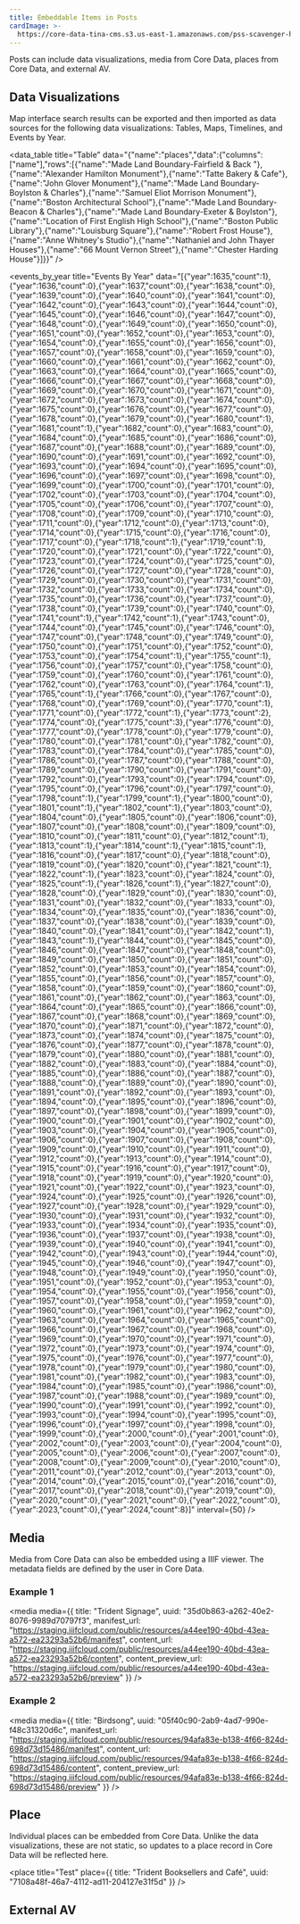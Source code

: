 ```yaml
---
title: Embeddable Items in Posts
cardImage: >-
  https://core-data-tina-cms.s3.us-east-1.amazonaws.com/pss-scavenger-hunt/54th%20Regiment%20Memorial%20.jpg
---
```


Posts can include data visualizations, media from Core Data, places from Core Data, and external AV.

## Data Visualizations

Map interface search results can be exported and then imported as data sources for the following data visualizations: Tables, Maps, Timelines, and Events by Year. 

<data_table title="Table" data="{&#x22;name&#x22;:&#x22;places&#x22;,&#x22;data&#x22;:{&#x22;columns&#x22;:[&#x22;name&#x22;],&#x22;rows&#x22;:[{&#x22;name&#x22;:&#x22;Made Land Boundary-Fairfield & Back &#x22;},{&#x22;name&#x22;:&#x22;Alexander Hamilton Monument&#x22;},{&#x22;name&#x22;:&#x22;Tatte Bakery & Cafe&#x22;},{&#x22;name&#x22;:&#x22;John Glover Monument&#x22;},{&#x22;name&#x22;:&#x22;Made Land Boundary-Boylston & Charles&#x22;},{&#x22;name&#x22;:&#x22;Samuel Eliot Morrison Monument&#x22;},{&#x22;name&#x22;:&#x22;Boston Architectural School&#x22;},{&#x22;name&#x22;:&#x22;Made Land Boundary-Beacon & Charles&#x22;},{&#x22;name&#x22;:&#x22;Made Land Boundary-Exeter & Boylston&#x22;},{&#x22;name&#x22;:&#x22;Location of First English High School&#x22;},{&#x22;name&#x22;:&#x22;Boston Public Library&#x22;},{&#x22;name&#x22;:&#x22;Louisburg Square&#x22;},{&#x22;name&#x22;:&#x22;Robert Frost House&#x22;},{&#x22;name&#x22;:&#x22;Anne Whitney's Studio&#x22;},{&#x22;name&#x22;:&#x22;Nathaniel and John Thayer Houses&#x22;},{&#x22;name&#x22;:&#x22;66 Mount Vernon Street&#x22;},{&#x22;name&#x22;:&#x22;Chester Harding House&#x22;}]}}" />

<map title="Map" data="{&#x22;name&#x22;:&#x22;places&#x22;,&#x22;data&#x22;:[{&#x22;id&#x22;:&#x22;c4ca9623-ad59-421a-9b93-3a601bbd8edf&#x22;,&#x22;name&#x22;:&#x22;Made Land Boundary-Fairfield & Back &#x22;,&#x22;names&#x22;:[&#x22;Made Land Boundary-Fairfield & Back &#x22;],&#x22;record_id&#x22;:&#x22;79642&#x22;,&#x22;uuid&#x22;:&#x22;c4ca9623-ad59-421a-9b93-3a601bbd8edf&#x22;,&#x22;geometry&#x22;:{&#x22;geometries&#x22;:[{&#x22;coordinates&#x22;:[-71.083259,42.352439],&#x22;type&#x22;:&#x22;Point&#x22;}],&#x22;type&#x22;:&#x22;GeometryCollection&#x22;}},{&#x22;id&#x22;:&#x22;f79bd941-7b8d-40db-94ab-0b51299f5ae9&#x22;,&#x22;name&#x22;:&#x22;Alexander Hamilton Monument&#x22;,&#x22;names&#x22;:[&#x22;Alexander Hamilton Monument&#x22;],&#x22;record_id&#x22;:&#x22;79641&#x22;,&#x22;uuid&#x22;:&#x22;f79bd941-7b8d-40db-94ab-0b51299f5ae9&#x22;,&#x22;geometry&#x22;:{&#x22;geometries&#x22;:[{&#x22;coordinates&#x22;:[-71.072389,42.353389],&#x22;type&#x22;:&#x22;Point&#x22;}],&#x22;type&#x22;:&#x22;GeometryCollection&#x22;}},{&#x22;id&#x22;:&#x22;5d0dec8d-de22-45be-8642-be400444e303&#x22;,&#x22;name&#x22;:&#x22;Tatte Bakery & Cafe&#x22;,&#x22;names&#x22;:[&#x22;Tatte Bakery & Cafe&#x22;],&#x22;record_id&#x22;:&#x22;79640&#x22;,&#x22;uuid&#x22;:&#x22;5d0dec8d-de22-45be-8642-be400444e303&#x22;,&#x22;geometry&#x22;:{&#x22;geometries&#x22;:[{&#x22;coordinates&#x22;:[-71.070643,42.357907],&#x22;type&#x22;:&#x22;Point&#x22;}],&#x22;type&#x22;:&#x22;GeometryCollection&#x22;}},{&#x22;id&#x22;:&#x22;1391b070-a88d-44f0-9b1b-4153352e9561&#x22;,&#x22;name&#x22;:&#x22;Dock Square&#x22;,&#x22;names&#x22;:[&#x22;Dock Square&#x22;],&#x22;record_id&#x22;:&#x22;79639&#x22;,&#x22;uuid&#x22;:&#x22;1391b070-a88d-44f0-9b1b-4153352e9561&#x22;,&#x22;geometry&#x22;:{&#x22;geometries&#x22;:[{&#x22;coordinates&#x22;:[-71.05491399765016,42.360932677195315],&#x22;type&#x22;:&#x22;Point&#x22;}],&#x22;type&#x22;:&#x22;GeometryCollection&#x22;}},{&#x22;id&#x22;:&#x22;4c394e71-11ad-4816-af7f-84548a63a83c&#x22;,&#x22;name&#x22;:&#x22;Griffin's Wharf&#x22;,&#x22;names&#x22;:[&#x22;Griffin's Wharf&#x22;],&#x22;record_id&#x22;:&#x22;79638&#x22;,&#x22;uuid&#x22;:&#x22;4c394e71-11ad-4816-af7f-84548a63a83c&#x22;,&#x22;geometry&#x22;:{&#x22;geometries&#x22;:[{&#x22;coordinates&#x22;:[-71.051729,42.354432],&#x22;type&#x22;:&#x22;Point&#x22;}],&#x22;type&#x22;:&#x22;GeometryCollection&#x22;}},{&#x22;id&#x22;:&#x22;f5ff0468-bb1e-4044-9c7b-e93fed8a3502&#x22;,&#x22;name&#x22;:&#x22;John Glover Monument&#x22;,&#x22;names&#x22;:[&#x22;John Glover Monument&#x22;],&#x22;record_id&#x22;:&#x22;79637&#x22;,&#x22;uuid&#x22;:&#x22;f5ff0468-bb1e-4044-9c7b-e93fed8a3502&#x22;,&#x22;geometry&#x22;:{&#x22;geometries&#x22;:[{&#x22;coordinates&#x22;:[-71.074694,42.352806],&#x22;type&#x22;:&#x22;Point&#x22;}],&#x22;type&#x22;:&#x22;GeometryCollection&#x22;}},{&#x22;id&#x22;:&#x22;80e2c7ce-bd0d-47cb-84d7-394abf3e70d9&#x22;,&#x22;name&#x22;:&#x22;Charlestown Navy Yard&#x22;,&#x22;names&#x22;:[&#x22;Charlestown Navy Yard&#x22;],&#x22;record_id&#x22;:&#x22;79636&#x22;,&#x22;uuid&#x22;:&#x22;80e2c7ce-bd0d-47cb-84d7-394abf3e70d9&#x22;,&#x22;geometry&#x22;:{&#x22;geometries&#x22;:[{&#x22;coordinates&#x22;:[-71.05539630608446,42.37397106617773],&#x22;type&#x22;:&#x22;Point&#x22;}],&#x22;type&#x22;:&#x22;GeometryCollection&#x22;}},{&#x22;id&#x22;:&#x22;0d9be855-411a-49ab-9e2a-dad907271c9c&#x22;,&#x22;name&#x22;:&#x22;Charlestown, MA&#x22;,&#x22;names&#x22;:[&#x22;Charlestown, MA&#x22;],&#x22;record_id&#x22;:&#x22;79635&#x22;,&#x22;uuid&#x22;:&#x22;0d9be855-411a-49ab-9e2a-dad907271c9c&#x22;,&#x22;geometry&#x22;:{&#x22;geometries&#x22;:[{&#x22;coordinates&#x22;:[-71.06199570000172,42.37787510209308],&#x22;type&#x22;:&#x22;Point&#x22;}],&#x22;type&#x22;:&#x22;GeometryCollection&#x22;}},{&#x22;id&#x22;:&#x22;0eaee187-4f8b-46f4-b667-6f5101fb0c2c&#x22;,&#x22;name&#x22;:&#x22;Made Land Boundary-Boylston & Charles&#x22;,&#x22;names&#x22;:[&#x22;Made Land Boundary-Boylston & Charles&#x22;],&#x22;record_id&#x22;:&#x22;79634&#x22;,&#x22;uuid&#x22;:&#x22;0eaee187-4f8b-46f4-b667-6f5101fb0c2c&#x22;,&#x22;geometry&#x22;:{&#x22;geometries&#x22;:[{&#x22;coordinates&#x22;:[-71.070149,42.352819],&#x22;type&#x22;:&#x22;Point&#x22;}],&#x22;type&#x22;:&#x22;GeometryCollection&#x22;}},{&#x22;id&#x22;:&#x22;d659999b-cf60-4293-8dcc-1960775718e2&#x22;,&#x22;name&#x22;:&#x22;Robert Gould Shaw and 54th Regiment Memorial&#x22;,&#x22;names&#x22;:[&#x22;Robert Gould Shaw and 54th Regiment Memorial&#x22;],&#x22;record_id&#x22;:&#x22;79633&#x22;,&#x22;uuid&#x22;:&#x22;d659999b-cf60-4293-8dcc-1960775718e2&#x22;,&#x22;geometry&#x22;:{&#x22;geometries&#x22;:[{&#x22;coordinates&#x22;:[-71.06352105962617,42.35752634651797],&#x22;type&#x22;:&#x22;Point&#x22;}],&#x22;type&#x22;:&#x22;GeometryCollection&#x22;}},{&#x22;id&#x22;:&#x22;47c6f94d-e134-4b9c-b228-0fccb2a365a8&#x22;,&#x22;name&#x22;:&#x22;Samuel Eliot Morrison Monument&#x22;,&#x22;names&#x22;:[&#x22;Samuel Eliot Morrison Monument&#x22;],&#x22;record_id&#x22;:&#x22;79632&#x22;,&#x22;uuid&#x22;:&#x22;47c6f94d-e134-4b9c-b228-0fccb2a365a8&#x22;,&#x22;geometry&#x22;:{&#x22;geometries&#x22;:[{&#x22;coordinates&#x22;:[-71.080806,42.351194],&#x22;type&#x22;:&#x22;Point&#x22;}],&#x22;type&#x22;:&#x22;GeometryCollection&#x22;}},{&#x22;id&#x22;:&#x22;7e06e157-c295-4865-9ca2-027a3a2a991b&#x22;,&#x22;name&#x22;:&#x22;Boston Common&#x22;,&#x22;names&#x22;:[&#x22;Boston Common&#x22;],&#x22;record_id&#x22;:&#x22;79631&#x22;,&#x22;uuid&#x22;:&#x22;7e06e157-c295-4865-9ca2-027a3a2a991b&#x22;,&#x22;geometry&#x22;:{&#x22;geometries&#x22;:[{&#x22;coordinates&#x22;:[-71.06576491133288,42.355198311114926],&#x22;type&#x22;:&#x22;Point&#x22;}],&#x22;type&#x22;:&#x22;GeometryCollection&#x22;}},{&#x22;id&#x22;:&#x22;3c75cf3c-6641-4a43-bdaf-f1dfe01f0bcb&#x22;,&#x22;name&#x22;:&#x22;Clough House&#x22;,&#x22;names&#x22;:[&#x22;Clough House&#x22;],&#x22;record_id&#x22;:&#x22;79629&#x22;,&#x22;uuid&#x22;:&#x22;3c75cf3c-6641-4a43-bdaf-f1dfe01f0bcb&#x22;,&#x22;geometry&#x22;:{&#x22;geometries&#x22;:[{&#x22;coordinates&#x22;:[-71.06051109731197,42.35543358754016],&#x22;type&#x22;:&#x22;Point&#x22;}],&#x22;type&#x22;:&#x22;GeometryCollection&#x22;}},{&#x22;id&#x22;:&#x22;cdaa6f0c-6b22-4da9-877f-31f4558a0b1a&#x22;,&#x22;name&#x22;:&#x22;Boston Architectural School&#x22;,&#x22;names&#x22;:[&#x22;Boston Architectural School&#x22;],&#x22;record_id&#x22;:&#x22;79628&#x22;,&#x22;uuid&#x22;:&#x22;cdaa6f0c-6b22-4da9-877f-31f4558a0b1a&#x22;,&#x22;geometry&#x22;:{&#x22;geometries&#x22;:[{&#x22;coordinates&#x22;:[-71.085754,42.34847],&#x22;type&#x22;:&#x22;Point&#x22;}],&#x22;type&#x22;:&#x22;GeometryCollection&#x22;}},{&#x22;id&#x22;:&#x22;2e48ac1d-06e6-4ea1-affb-f6c053c57037&#x22;,&#x22;name&#x22;:&#x22;Rose Fitzgerald Greenway&#x22;,&#x22;names&#x22;:[&#x22;Rose Fitzgerald Greenway&#x22;],&#x22;record_id&#x22;:&#x22;79627&#x22;,&#x22;uuid&#x22;:&#x22;2e48ac1d-06e6-4ea1-affb-f6c053c57037&#x22;,&#x22;geometry&#x22;:{&#x22;geometries&#x22;:[{&#x22;coordinates&#x22;:[-71.054534,42.353639],&#x22;type&#x22;:&#x22;Point&#x22;}],&#x22;type&#x22;:&#x22;GeometryCollection&#x22;}},{&#x22;id&#x22;:&#x22;473350db-55d6-4a66-ac79-09d64f73d98c&#x22;,&#x22;name&#x22;:&#x22;Made Land Boundary-Beacon & Charles&#x22;,&#x22;names&#x22;:[&#x22;Made Land Boundary-Beacon & Charles&#x22;],&#x22;record_id&#x22;:&#x22;79626&#x22;,&#x22;uuid&#x22;:&#x22;473350db-55d6-4a66-ac79-09d64f73d98c&#x22;,&#x22;geometry&#x22;:{&#x22;geometries&#x22;:[{&#x22;coordinates&#x22;:[-71.072017,42.356221],&#x22;type&#x22;:&#x22;Point&#x22;}],&#x22;type&#x22;:&#x22;GeometryCollection&#x22;}},{&#x22;id&#x22;:&#x22;aca17c06-1600-4f2b-bc2a-09585fa86d9e&#x22;,&#x22;name&#x22;:&#x22;Made Land Boundary-Exeter & Boylston&#x22;,&#x22;names&#x22;:[&#x22;Made Land Boundary-Exeter & Boylston&#x22;],&#x22;record_id&#x22;:&#x22;79625&#x22;,&#x22;uuid&#x22;:&#x22;aca17c06-1600-4f2b-bc2a-09585fa86d9e&#x22;,&#x22;geometry&#x22;:{&#x22;geometries&#x22;:[{&#x22;coordinates&#x22;:[-71.082072,42.349511],&#x22;type&#x22;:&#x22;Point&#x22;}],&#x22;type&#x22;:&#x22;GeometryCollection&#x22;}},{&#x22;id&#x22;:&#x22;5105a1dd-7051-487e-b916-5e178898ed86&#x22;,&#x22;name&#x22;:&#x22;Distraction and Democracy Beer Garden&#x22;,&#x22;names&#x22;:[&#x22;Distraction and Democracy Beer Garden&#x22;],&#x22;record_id&#x22;:&#x22;79624&#x22;,&#x22;uuid&#x22;:&#x22;5105a1dd-7051-487e-b916-5e178898ed86&#x22;,&#x22;geometry&#x22;:{&#x22;geometries&#x22;:[{&#x22;coordinates&#x22;:[-71.057747,42.360452],&#x22;type&#x22;:&#x22;Point&#x22;}],&#x22;type&#x22;:&#x22;GeometryCollection&#x22;}},{&#x22;id&#x22;:&#x22;b656eb00-0634-4228-8df5-5929a7a201f0&#x22;,&#x22;name&#x22;:&#x22;Location of First English High School&#x22;,&#x22;names&#x22;:[&#x22;Location of First English High School&#x22;],&#x22;record_id&#x22;:&#x22;79622&#x22;,&#x22;uuid&#x22;:&#x22;b656eb00-0634-4228-8df5-5929a7a201f0&#x22;,&#x22;geometry&#x22;:{&#x22;geometries&#x22;:[{&#x22;coordinates&#x22;:[-71.063611,42.359306],&#x22;type&#x22;:&#x22;Point&#x22;}],&#x22;type&#x22;:&#x22;GeometryCollection&#x22;}},{&#x22;id&#x22;:&#x22;118787c9-8e1c-40e6-abd0-13385f6a276c&#x22;,&#x22;name&#x22;:&#x22;Boston Public Library&#x22;,&#x22;names&#x22;:[&#x22;Boston Public Library&#x22;],&#x22;record_id&#x22;:&#x22;79621&#x22;,&#x22;uuid&#x22;:&#x22;118787c9-8e1c-40e6-abd0-13385f6a276c&#x22;,&#x22;geometry&#x22;:{&#x22;geometries&#x22;:[{&#x22;coordinates&#x22;:[-71.079006,42.34924],&#x22;type&#x22;:&#x22;Point&#x22;}],&#x22;type&#x22;:&#x22;GeometryCollection&#x22;}},{&#x22;id&#x22;:&#x22;b3b4ab59-d9c9-454d-89e6-09016326bc88&#x22;,&#x22;name&#x22;:&#x22;Bunker Hill Monument&#x22;,&#x22;names&#x22;:[&#x22;Bunker Hill Monument&#x22;],&#x22;record_id&#x22;:&#x22;79620&#x22;,&#x22;uuid&#x22;:&#x22;b3b4ab59-d9c9-454d-89e6-09016326bc88&#x22;,&#x22;geometry&#x22;:{&#x22;geometries&#x22;:[{&#x22;coordinates&#x22;:[-71.060755,42.376528],&#x22;type&#x22;:&#x22;Point&#x22;}],&#x22;type&#x22;:&#x22;GeometryCollection&#x22;}},{&#x22;id&#x22;:&#x22;bbc4d966-6694-4260-bfac-2acdc8f645f2&#x22;,&#x22;name&#x22;:&#x22;USS Constitution &#x22;,&#x22;names&#x22;:[&#x22;USS Constitution &#x22;],&#x22;record_id&#x22;:&#x22;79619&#x22;,&#x22;uuid&#x22;:&#x22;bbc4d966-6694-4260-bfac-2acdc8f645f2&#x22;,&#x22;geometry&#x22;:{&#x22;geometries&#x22;:[{&#x22;coordinates&#x22;:[-71.056572,42.372643],&#x22;type&#x22;:&#x22;Point&#x22;}],&#x22;type&#x22;:&#x22;GeometryCollection&#x22;}},{&#x22;id&#x22;:&#x22;73aad340-12dc-4a4c-9324-da9d03d285cc&#x22;,&#x22;name&#x22;:&#x22;Copp's Hill Burying Ground&#x22;,&#x22;names&#x22;:[&#x22;Copp's Hill Burying Ground&#x22;],&#x22;record_id&#x22;:&#x22;79618&#x22;,&#x22;uuid&#x22;:&#x22;73aad340-12dc-4a4c-9324-da9d03d285cc&#x22;,&#x22;geometry&#x22;:{&#x22;geometries&#x22;:[{&#x22;coordinates&#x22;:[-71.055976,42.367243],&#x22;type&#x22;:&#x22;Point&#x22;}],&#x22;type&#x22;:&#x22;GeometryCollection&#x22;}},{&#x22;id&#x22;:&#x22;d8dc00f0-9678-49a0-ae51-8465768d7a2a&#x22;,&#x22;name&#x22;:&#x22;Old North Church&#x22;,&#x22;names&#x22;:[&#x22;Old North Church&#x22;],&#x22;record_id&#x22;:&#x22;79617&#x22;,&#x22;uuid&#x22;:&#x22;d8dc00f0-9678-49a0-ae51-8465768d7a2a&#x22;,&#x22;geometry&#x22;:{&#x22;geometries&#x22;:[{&#x22;coordinates&#x22;:[-71.054394,42.366492],&#x22;type&#x22;:&#x22;Point&#x22;}],&#x22;type&#x22;:&#x22;GeometryCollection&#x22;}},{&#x22;id&#x22;:&#x22;faeade4a-d69c-4e0a-aebf-b6fd6c7a0399&#x22;,&#x22;name&#x22;:&#x22;Old South Meeting House&#x22;,&#x22;names&#x22;:[&#x22;Old South Meeting House&#x22;],&#x22;record_id&#x22;:&#x22;79616&#x22;,&#x22;uuid&#x22;:&#x22;faeade4a-d69c-4e0a-aebf-b6fd6c7a0399&#x22;,&#x22;geometry&#x22;:{&#x22;geometries&#x22;:[{&#x22;coordinates&#x22;:[-71.058514,42.357338],&#x22;type&#x22;:&#x22;Point&#x22;}],&#x22;type&#x22;:&#x22;GeometryCollection&#x22;}},{&#x22;id&#x22;:&#x22;a5191ba8-0dd1-46f5-a183-d3e1531c9e5a&#x22;,&#x22;name&#x22;:&#x22;Boston Massacre Site&#x22;,&#x22;names&#x22;:[&#x22;Boston Massacre Site&#x22;],&#x22;record_id&#x22;:&#x22;79615&#x22;,&#x22;uuid&#x22;:&#x22;a5191ba8-0dd1-46f5-a183-d3e1531c9e5a&#x22;,&#x22;geometry&#x22;:{&#x22;geometries&#x22;:[{&#x22;coordinates&#x22;:[-71.057192,42.358937],&#x22;type&#x22;:&#x22;Point&#x22;}],&#x22;type&#x22;:&#x22;GeometryCollection&#x22;}},{&#x22;id&#x22;:&#x22;8a16a55b-3e07-492e-b965-a200a8d811f7&#x22;,&#x22;name&#x22;:&#x22;Faneuil Hall&#x22;,&#x22;names&#x22;:[&#x22;Faneuil Hall&#x22;],&#x22;record_id&#x22;:&#x22;79614&#x22;,&#x22;uuid&#x22;:&#x22;8a16a55b-3e07-492e-b965-a200a8d811f7&#x22;,&#x22;geometry&#x22;:{&#x22;geometries&#x22;:[{&#x22;coordinates&#x22;:[-71.05629181331956,42.36004731371906],&#x22;type&#x22;:&#x22;Point&#x22;}],&#x22;type&#x22;:&#x22;GeometryCollection&#x22;}},{&#x22;id&#x22;:&#x22;a15d784e-054d-42f2-8b0d-bf29d7380c92&#x22;,&#x22;name&#x22;:&#x22;Paul Revere House&#x22;,&#x22;names&#x22;:[&#x22;Paul Revere House&#x22;],&#x22;record_id&#x22;:&#x22;79613&#x22;,&#x22;uuid&#x22;:&#x22;a15d784e-054d-42f2-8b0d-bf29d7380c92&#x22;,&#x22;geometry&#x22;:{&#x22;geometries&#x22;:[{&#x22;coordinates&#x22;:[-71.053636,42.363905],&#x22;type&#x22;:&#x22;Point&#x22;}],&#x22;type&#x22;:&#x22;GeometryCollection&#x22;}},{&#x22;id&#x22;:&#x22;3d54435c-c651-4da0-83a5-0f840f1be76d&#x22;,&#x22;name&#x22;:&#x22;Cheapo Records&#x22;,&#x22;names&#x22;:[&#x22;Cheapo Records&#x22;],&#x22;record_id&#x22;:&#x22;79612&#x22;,&#x22;uuid&#x22;:&#x22;3d54435c-c651-4da0-83a5-0f840f1be76d&#x22;,&#x22;geometry&#x22;:{&#x22;geometries&#x22;:[{&#x22;coordinates&#x22;:[-71.10227,42.364309],&#x22;type&#x22;:&#x22;Point&#x22;}],&#x22;type&#x22;:&#x22;GeometryCollection&#x22;}},{&#x22;id&#x22;:&#x22;4a39b73c-19a2-4eca-b65d-4e5e3b963c7a&#x22;,&#x22;name&#x22;:&#x22;Louisburg Square&#x22;,&#x22;names&#x22;:[&#x22;Louisburg Square&#x22;],&#x22;record_id&#x22;:&#x22;79611&#x22;,&#x22;uuid&#x22;:&#x22;4a39b73c-19a2-4eca-b65d-4e5e3b963c7a&#x22;,&#x22;geometry&#x22;:{&#x22;geometries&#x22;:[{&#x22;coordinates&#x22;:[-71.06875855951952,42.35841573967847],&#x22;type&#x22;:&#x22;Point&#x22;}],&#x22;type&#x22;:&#x22;GeometryCollection&#x22;}},{&#x22;id&#x22;:&#x22;59933e7d-14d1-43f6-bfd6-d2e1ef84aa8a&#x22;,&#x22;name&#x22;:&#x22;Old State House&#x22;,&#x22;names&#x22;:[&#x22;Old State House&#x22;],&#x22;record_id&#x22;:&#x22;79610&#x22;,&#x22;uuid&#x22;:&#x22;59933e7d-14d1-43f6-bfd6-d2e1ef84aa8a&#x22;,&#x22;geometry&#x22;:{&#x22;geometries&#x22;:[{&#x22;coordinates&#x22;:[-71.057422,42.358918],&#x22;type&#x22;:&#x22;Point&#x22;}],&#x22;type&#x22;:&#x22;GeometryCollection&#x22;}},{&#x22;id&#x22;:&#x22;082de12b-9a95-4289-8bd8-a3a4ce50292a&#x22;,&#x22;name&#x22;:&#x22;Old Corner Bookstore&#x22;,&#x22;names&#x22;:[&#x22;Old Corner Bookstore&#x22;],&#x22;record_id&#x22;:&#x22;79609&#x22;,&#x22;uuid&#x22;:&#x22;082de12b-9a95-4289-8bd8-a3a4ce50292a&#x22;,&#x22;geometry&#x22;:{&#x22;geometries&#x22;:[{&#x22;coordinates&#x22;:[-71.058209,42.358233],&#x22;type&#x22;:&#x22;Point&#x22;}],&#x22;type&#x22;:&#x22;GeometryCollection&#x22;}},{&#x22;id&#x22;:&#x22;4fe3e919-16a9-48da-b08e-39e474f4d9af&#x22;,&#x22;name&#x22;:&#x22;Robert Frost House&#x22;,&#x22;names&#x22;:[&#x22;Robert Frost House&#x22;],&#x22;record_id&#x22;:&#x22;79608&#x22;,&#x22;uuid&#x22;:&#x22;4fe3e919-16a9-48da-b08e-39e474f4d9af&#x22;,&#x22;geometry&#x22;:{&#x22;geometries&#x22;:[{&#x22;coordinates&#x22;:[-71.068546,42.357825],&#x22;type&#x22;:&#x22;Point&#x22;}],&#x22;type&#x22;:&#x22;GeometryCollection&#x22;}},{&#x22;id&#x22;:&#x22;c43a6c38-7395-416f-ae5b-f0390306122d&#x22;,&#x22;name&#x22;:&#x22;Benjamin Franklin Statue&#x22;,&#x22;names&#x22;:[&#x22;Benjamin Franklin Statue&#x22;],&#x22;record_id&#x22;:&#x22;79607&#x22;,&#x22;uuid&#x22;:&#x22;c43a6c38-7395-416f-ae5b-f0390306122d&#x22;,&#x22;geometry&#x22;:{&#x22;geometries&#x22;:[{&#x22;coordinates&#x22;:[-71.0597172917708,42.35794891301478],&#x22;type&#x22;:&#x22;Point&#x22;}],&#x22;type&#x22;:&#x22;GeometryCollection&#x22;}},{&#x22;id&#x22;:&#x22;e6c2c02b-2eee-4de1-bbec-3e7904c6aaf5&#x22;,&#x22;name&#x22;:&#x22;Seven Stars&#x22;,&#x22;names&#x22;:[&#x22;Seven Stars&#x22;],&#x22;record_id&#x22;:&#x22;79605&#x22;,&#x22;uuid&#x22;:&#x22;e6c2c02b-2eee-4de1-bbec-3e7904c6aaf5&#x22;,&#x22;geometry&#x22;:{&#x22;geometries&#x22;:[{&#x22;coordinates&#x22;:[-71.104974,42.366351],&#x22;type&#x22;:&#x22;Point&#x22;}],&#x22;type&#x22;:&#x22;GeometryCollection&#x22;}},{&#x22;id&#x22;:&#x22;25e48fcf-8020-402d-8317-3f337b924cbd&#x22;,&#x22;name&#x22;:&#x22;Boston Latin School Site&#x22;,&#x22;names&#x22;:[&#x22;Boston Latin School Site&#x22;],&#x22;record_id&#x22;:&#x22;79604&#x22;,&#x22;uuid&#x22;:&#x22;25e48fcf-8020-402d-8317-3f337b924cbd&#x22;,&#x22;geometry&#x22;:{&#x22;geometries&#x22;:[{&#x22;coordinates&#x22;:[-71.06009,42.358664],&#x22;type&#x22;:&#x22;Point&#x22;}],&#x22;type&#x22;:&#x22;GeometryCollection&#x22;}},{&#x22;id&#x22;:&#x22;7108a48f-46a7-4112-ad11-204127e31f5d&#x22;,&#x22;name&#x22;:&#x22;Trident Booksellers and Café&#x22;,&#x22;names&#x22;:[&#x22;Trident Booksellers and Café&#x22;],&#x22;record_id&#x22;:&#x22;79603&#x22;,&#x22;uuid&#x22;:&#x22;7108a48f-46a7-4112-ad11-204127e31f5d&#x22;,&#x22;geometry&#x22;:{&#x22;geometries&#x22;:[{&#x22;coordinates&#x22;:[-71.086358,42.348421],&#x22;type&#x22;:&#x22;Point&#x22;}],&#x22;type&#x22;:&#x22;GeometryCollection&#x22;}},{&#x22;id&#x22;:&#x22;f64a701c-3540-4a7e-86c4-3ebb05266c76&#x22;,&#x22;name&#x22;:&#x22;Newbury Comics&#x22;,&#x22;names&#x22;:[&#x22;Newbury Comics&#x22;],&#x22;record_id&#x22;:&#x22;79602&#x22;,&#x22;uuid&#x22;:&#x22;f64a701c-3540-4a7e-86c4-3ebb05266c76&#x22;,&#x22;geometry&#x22;:{&#x22;geometries&#x22;:[{&#x22;coordinates&#x22;:[-71.087069,42.348145],&#x22;type&#x22;:&#x22;Point&#x22;}],&#x22;type&#x22;:&#x22;GeometryCollection&#x22;}},{&#x22;id&#x22;:&#x22;ce229acb-91e2-4b02-b0ab-cb22705c93d0&#x22;,&#x22;name&#x22;:&#x22;King's Chapel Burying Ground&#x22;,&#x22;names&#x22;:[&#x22;King's Chapel Burying Ground&#x22;],&#x22;record_id&#x22;:&#x22;79601&#x22;,&#x22;uuid&#x22;:&#x22;ce229acb-91e2-4b02-b0ab-cb22705c93d0&#x22;,&#x22;geometry&#x22;:{&#x22;geometries&#x22;:[{&#x22;coordinates&#x22;:[-71.059964,42.35824],&#x22;type&#x22;:&#x22;Point&#x22;}],&#x22;type&#x22;:&#x22;GeometryCollection&#x22;}},{&#x22;id&#x22;:&#x22;c66edbdc-b879-4dac-ae2b-6f0eb4bc977c&#x22;,&#x22;name&#x22;:&#x22;King's Chapel&#x22;,&#x22;names&#x22;:[&#x22;King's Chapel&#x22;],&#x22;record_id&#x22;:&#x22;79600&#x22;,&#x22;uuid&#x22;:&#x22;c66edbdc-b879-4dac-ae2b-6f0eb4bc977c&#x22;,&#x22;geometry&#x22;:{&#x22;geometries&#x22;:[{&#x22;coordinates&#x22;:[-71.06003,42.358035],&#x22;type&#x22;:&#x22;Point&#x22;}],&#x22;type&#x22;:&#x22;GeometryCollection&#x22;}},{&#x22;id&#x22;:&#x22;89df81ec-84db-4975-aa41-80f15c85428d&#x22;,&#x22;name&#x22;:&#x22;Granary Burying Ground&#x22;,&#x22;names&#x22;:[&#x22;Granary Burying Ground&#x22;],&#x22;record_id&#x22;:&#x22;79599&#x22;,&#x22;uuid&#x22;:&#x22;89df81ec-84db-4975-aa41-80f15c85428d&#x22;,&#x22;geometry&#x22;:{&#x22;geometries&#x22;:[{&#x22;coordinates&#x22;:[-71.061576,42.357342],&#x22;type&#x22;:&#x22;Point&#x22;}],&#x22;type&#x22;:&#x22;GeometryCollection&#x22;}},{&#x22;id&#x22;:&#x22;2fbc9fcc-9a1d-4927-a6b0-0542c26a478c&#x22;,&#x22;name&#x22;:&#x22;Anne Whitney's Studio&#x22;,&#x22;names&#x22;:[&#x22;Anne Whitney's Studio&#x22;],&#x22;record_id&#x22;:&#x22;79598&#x22;,&#x22;uuid&#x22;:&#x22;2fbc9fcc-9a1d-4927-a6b0-0542c26a478c&#x22;,&#x22;geometry&#x22;:{&#x22;geometries&#x22;:[{&#x22;coordinates&#x22;:[-71.068763,42.357852],&#x22;type&#x22;:&#x22;Point&#x22;}],&#x22;type&#x22;:&#x22;GeometryCollection&#x22;}},{&#x22;id&#x22;:&#x22;44ca1f9b-c670-4dcc-a67b-b09c2224ebb0&#x22;,&#x22;name&#x22;:&#x22;Park Street Church&#x22;,&#x22;names&#x22;:[&#x22;Park Street Church&#x22;],&#x22;record_id&#x22;:&#x22;79597&#x22;,&#x22;uuid&#x22;:&#x22;44ca1f9b-c670-4dcc-a67b-b09c2224ebb0&#x22;,&#x22;geometry&#x22;:{&#x22;geometries&#x22;:[{&#x22;coordinates&#x22;:[-71.062185,42.356991],&#x22;type&#x22;:&#x22;Point&#x22;}],&#x22;type&#x22;:&#x22;GeometryCollection&#x22;}},{&#x22;id&#x22;:&#x22;f75d2f53-e46a-43c5-8016-3cad5cc988ba&#x22;,&#x22;name&#x22;:&#x22;Comicopia&#x22;,&#x22;names&#x22;:[&#x22;Comicopia&#x22;],&#x22;record_id&#x22;:&#x22;79596&#x22;,&#x22;uuid&#x22;:&#x22;f75d2f53-e46a-43c5-8016-3cad5cc988ba&#x22;,&#x22;geometry&#x22;:{&#x22;geometries&#x22;:[{&#x22;coordinates&#x22;:[-71.093091,42.348559],&#x22;type&#x22;:&#x22;Point&#x22;}],&#x22;type&#x22;:&#x22;GeometryCollection&#x22;}},{&#x22;id&#x22;:&#x22;ad0a1f58-0b29-47b1-bd39-1065e23d70ed&#x22;,&#x22;name&#x22;:&#x22;Massachusetts State House&#x22;,&#x22;names&#x22;:[&#x22;Massachusetts State House&#x22;],&#x22;record_id&#x22;:&#x22;79595&#x22;,&#x22;uuid&#x22;:&#x22;ad0a1f58-0b29-47b1-bd39-1065e23d70ed&#x22;,&#x22;geometry&#x22;:{&#x22;geometries&#x22;:[{&#x22;coordinates&#x22;:[-71.063802,42.358561],&#x22;type&#x22;:&#x22;Point&#x22;}],&#x22;type&#x22;:&#x22;GeometryCollection&#x22;}},{&#x22;id&#x22;:&#x22;b5a4ad19-f158-42ac-b9c6-b627d18808b3&#x22;,&#x22;name&#x22;:&#x22;Nuggets&#x22;,&#x22;names&#x22;:[&#x22;Nuggets&#x22;],&#x22;record_id&#x22;:&#x22;79594&#x22;,&#x22;uuid&#x22;:&#x22;b5a4ad19-f158-42ac-b9c6-b627d18808b3&#x22;,&#x22;geometry&#x22;:{&#x22;geometries&#x22;:[{&#x22;coordinates&#x22;:[-71.094342,42.348548],&#x22;type&#x22;:&#x22;Point&#x22;}],&#x22;type&#x22;:&#x22;GeometryCollection&#x22;}},{&#x22;id&#x22;:&#x22;b935b83e-0a4e-48e7-bb97-789bb5fbfa56&#x22;,&#x22;name&#x22;:&#x22;Pandemonium Books & Games&#x22;,&#x22;names&#x22;:[&#x22;Pandemonium Books & Games&#x22;],&#x22;record_id&#x22;:&#x22;79593&#x22;,&#x22;uuid&#x22;:&#x22;b935b83e-0a4e-48e7-bb97-789bb5fbfa56&#x22;,&#x22;geometry&#x22;:{&#x22;geometries&#x22;:[{&#x22;coordinates&#x22;:[-71.105628,42.366114],&#x22;type&#x22;:&#x22;Point&#x22;}],&#x22;type&#x22;:&#x22;GeometryCollection&#x22;}},{&#x22;id&#x22;:&#x22;1597eedb-75e3-4653-82a0-84aedd51fb71&#x22;,&#x22;name&#x22;:&#x22;Nathaniel and John Thayer Houses&#x22;,&#x22;names&#x22;:[&#x22;Nathaniel and John Thayer Houses&#x22;],&#x22;record_id&#x22;:&#x22;79592&#x22;,&#x22;uuid&#x22;:&#x22;1597eedb-75e3-4653-82a0-84aedd51fb71&#x22;,&#x22;geometry&#x22;:{&#x22;geometries&#x22;:[{&#x22;coordinates&#x22;:[-71.067666,42.357816],&#x22;type&#x22;:&#x22;Point&#x22;}],&#x22;type&#x22;:&#x22;GeometryCollection&#x22;}},{&#x22;id&#x22;:&#x22;b7b250d0-85d7-442f-bdde-281a4828a175&#x22;,&#x22;name&#x22;:&#x22;66 Mount Vernon Street&#x22;,&#x22;names&#x22;:[&#x22;66 Mount Vernon Street&#x22;],&#x22;record_id&#x22;:&#x22;79588&#x22;,&#x22;uuid&#x22;:&#x22;b7b250d0-85d7-442f-bdde-281a4828a175&#x22;,&#x22;geometry&#x22;:{&#x22;geometries&#x22;:[{&#x22;coordinates&#x22;:[-71.067447,42.358009],&#x22;type&#x22;:&#x22;Point&#x22;}],&#x22;type&#x22;:&#x22;GeometryCollection&#x22;}},{&#x22;id&#x22;:&#x22;12fc69ca-da40-4b90-a832-b7ea45513b19&#x22;,&#x22;name&#x22;:&#x22;Chester Harding House&#x22;,&#x22;names&#x22;:[&#x22;Chester Harding House&#x22;],&#x22;record_id&#x22;:&#x22;79587&#x22;,&#x22;uuid&#x22;:&#x22;12fc69ca-da40-4b90-a832-b7ea45513b19&#x22;,&#x22;geometry&#x22;:{&#x22;geometries&#x22;:[{&#x22;coordinates&#x22;:[-71.062543,42.357806],&#x22;type&#x22;:&#x22;Point&#x22;}],&#x22;type&#x22;:&#x22;GeometryCollection&#x22;}},{&#x22;id&#x22;:&#x22;cbdce556-58c5-4363-a54c-61a06c4586f3&#x22;,&#x22;name&#x22;:&#x22;Friar Tuck's Comics & Collectibles&#x22;,&#x22;names&#x22;:[&#x22;Friar Tuck's Comics & Collectibles&#x22;],&#x22;record_id&#x22;:&#x22;79585&#x22;,&#x22;uuid&#x22;:&#x22;cbdce556-58c5-4363-a54c-61a06c4586f3&#x22;,&#x22;geometry&#x22;:{&#x22;geometries&#x22;:[{&#x22;coordinates&#x22;:[-71.123333,42.343034],&#x22;type&#x22;:&#x22;Point&#x22;}],&#x22;type&#x22;:&#x22;GeometryCollection&#x22;}},{&#x22;id&#x22;:&#x22;acc74a91-0b26-4080-871d-601182498707&#x22;,&#x22;name&#x22;:&#x22;Brookline Booksmith&#x22;,&#x22;names&#x22;:[&#x22;Brookline Booksmith&#x22;],&#x22;record_id&#x22;:&#x22;79583&#x22;,&#x22;uuid&#x22;:&#x22;acc74a91-0b26-4080-871d-601182498707&#x22;,&#x22;geometry&#x22;:{&#x22;geometries&#x22;:[{&#x22;coordinates&#x22;:[-71.12174,42.342657],&#x22;type&#x22;:&#x22;Point&#x22;}],&#x22;type&#x22;:&#x22;GeometryCollection&#x22;}}]}" />

<timeline title="Timeline" data="{&#x22;name&#x22;:&#x22;&#x22;,&#x22;events&#x22;:[{&#x22;name&#x22;:&#x22;Hydration Event of July 27, 2024&#x22;,&#x22;start_date&#x22;:[1722038400,1722038400],&#x22;end_date&#x22;:[1722038400,1722038400]},{&#x22;name&#x22;:&#x22;Bunker Hill Obelisk completed&#x22;,&#x22;start_date&#x22;:[-4039286400,-4007750400],&#x22;end_date&#x22;:[]},{&#x22;name&#x22;:&#x22;Bunker Hill Monument created&#x22;,&#x22;start_date&#x22;:[-4575744000,-4544208000],&#x22;end_date&#x22;:[]},{&#x22;name&#x22;:&#x22;Battle of Bunker Hill&#x22;,&#x22;start_date&#x22;:[-6139152000,-6139152000],&#x22;end_date&#x22;:[-6139152000,-6139152000]},{&#x22;name&#x22;:&#x22;First Barbary War&#x22;,&#x22;start_date&#x22;:[-5333126400,-5301590400],&#x22;end_date&#x22;:[-5206896000,-5175360000]},{&#x22;name&#x22;:&#x22;Quasi-War&#x22;,&#x22;start_date&#x22;:[-5427734400,-5396198400],&#x22;end_date&#x22;:[-5364662400,-5333126400]},{&#x22;name&#x22;:&#x22;War of 1812&#x22;,&#x22;start_date&#x22;:[-4986057600,-4954435200],&#x22;end_date&#x22;:[-4891363200,-4859827200]},{&#x22;name&#x22;:&#x22;Battle of Bunker Hill&#x22;,&#x22;start_date&#x22;:[-6139152000,-6139152000],&#x22;end_date&#x22;:[-6139152000,-6139152000]},{&#x22;name&#x22;:&#x22;Battles of Lexington and Concord&#x22;,&#x22;start_date&#x22;:[-6144249600,-6144249600],&#x22;end_date&#x22;:[]},{&#x22;name&#x22;:&#x22;Paul Revere's Ride&#x22;,&#x22;start_date&#x22;:[-6144336000,-6144336000],&#x22;end_date&#x22;:[]},{&#x22;name&#x22;:&#x22;Boston Tea Party&#x22;,&#x22;start_date&#x22;:[-6186499200,-6186499200],&#x22;end_date&#x22;:[]},{&#x22;name&#x22;:&#x22;Boston Massacre&#x22;,&#x22;start_date&#x22;:[-6305904000,-6305904000],&#x22;end_date&#x22;:[-6305904000,-6305904000]},{&#x22;name&#x22;:&#x22;Faneuil Hall Constructed&#x22;,&#x22;start_date&#x22;:[-7226496000,-7194960000],&#x22;end_date&#x22;:[]},{&#x22;name&#x22;:&#x22;Protests against the Sugar Act and the Stamp Act&#x22;,&#x22;start_date&#x22;:[-6500736000,-6469113600],&#x22;end_date&#x22;:[]},{&#x22;name&#x22;:&#x22;Battles of Lexington and Concord&#x22;,&#x22;start_date&#x22;:[-6144249600,-6144249600],&#x22;end_date&#x22;:[]},{&#x22;name&#x22;:&#x22;Paul Revere's Ride&#x22;,&#x22;start_date&#x22;:[-6144336000,-6144336000],&#x22;end_date&#x22;:[]},{&#x22;name&#x22;:&#x22;Construction of Paul Revere House&#x22;,&#x22;start_date&#x22;:[-9151488000,-9119865600],&#x22;end_date&#x22;:[]},{&#x22;name&#x22;:&#x22;Boston Massacre&#x22;,&#x22;start_date&#x22;:[-6305904000,-6305904000],&#x22;end_date&#x22;:[-6305904000,-6305904000]},{&#x22;name&#x22;:&#x22;Old Corner Bookstore Constructed&#x22;,&#x22;start_date&#x22;:[-7952342400,-7920806400],&#x22;end_date&#x22;:[]},{&#x22;name&#x22;:&#x22;Boston Latin School Founded&#x22;,&#x22;start_date&#x22;:[-10561881600,-10561881600],&#x22;end_date&#x22;:[]},{&#x22;name&#x22;:&#x22;Constructions of King's Chapel&#x22;,&#x22;start_date&#x22;:[-6816268800,-6784732800],&#x22;end_date&#x22;:[]},{&#x22;name&#x22;:&#x22;King's Chapel Bell Crack&#x22;,&#x22;start_date&#x22;:[-4922899200,-4891363200],&#x22;end_date&#x22;:[-4859827200,-4828204800]},{&#x22;name&#x22;:&#x22;King's Chapel Bell Creation&#x22;,&#x22;start_date&#x22;:[-6248275200,-6216652800],&#x22;end_date&#x22;:[]}],&#x22;min&#x22;:1635,&#x22;max&#x22;:2024}" />

<events_by_year title="Events By Year" data="[{&#x22;year&#x22;:1635,&#x22;count&#x22;:1},{&#x22;year&#x22;:1636,&#x22;count&#x22;:0},{&#x22;year&#x22;:1637,&#x22;count&#x22;:0},{&#x22;year&#x22;:1638,&#x22;count&#x22;:0},{&#x22;year&#x22;:1639,&#x22;count&#x22;:0},{&#x22;year&#x22;:1640,&#x22;count&#x22;:0},{&#x22;year&#x22;:1641,&#x22;count&#x22;:0},{&#x22;year&#x22;:1642,&#x22;count&#x22;:0},{&#x22;year&#x22;:1643,&#x22;count&#x22;:0},{&#x22;year&#x22;:1644,&#x22;count&#x22;:0},{&#x22;year&#x22;:1645,&#x22;count&#x22;:0},{&#x22;year&#x22;:1646,&#x22;count&#x22;:0},{&#x22;year&#x22;:1647,&#x22;count&#x22;:0},{&#x22;year&#x22;:1648,&#x22;count&#x22;:0},{&#x22;year&#x22;:1649,&#x22;count&#x22;:0},{&#x22;year&#x22;:1650,&#x22;count&#x22;:0},{&#x22;year&#x22;:1651,&#x22;count&#x22;:0},{&#x22;year&#x22;:1652,&#x22;count&#x22;:0},{&#x22;year&#x22;:1653,&#x22;count&#x22;:0},{&#x22;year&#x22;:1654,&#x22;count&#x22;:0},{&#x22;year&#x22;:1655,&#x22;count&#x22;:0},{&#x22;year&#x22;:1656,&#x22;count&#x22;:0},{&#x22;year&#x22;:1657,&#x22;count&#x22;:0},{&#x22;year&#x22;:1658,&#x22;count&#x22;:0},{&#x22;year&#x22;:1659,&#x22;count&#x22;:0},{&#x22;year&#x22;:1660,&#x22;count&#x22;:0},{&#x22;year&#x22;:1661,&#x22;count&#x22;:0},{&#x22;year&#x22;:1662,&#x22;count&#x22;:0},{&#x22;year&#x22;:1663,&#x22;count&#x22;:0},{&#x22;year&#x22;:1664,&#x22;count&#x22;:0},{&#x22;year&#x22;:1665,&#x22;count&#x22;:0},{&#x22;year&#x22;:1666,&#x22;count&#x22;:0},{&#x22;year&#x22;:1667,&#x22;count&#x22;:0},{&#x22;year&#x22;:1668,&#x22;count&#x22;:0},{&#x22;year&#x22;:1669,&#x22;count&#x22;:0},{&#x22;year&#x22;:1670,&#x22;count&#x22;:0},{&#x22;year&#x22;:1671,&#x22;count&#x22;:0},{&#x22;year&#x22;:1672,&#x22;count&#x22;:0},{&#x22;year&#x22;:1673,&#x22;count&#x22;:0},{&#x22;year&#x22;:1674,&#x22;count&#x22;:0},{&#x22;year&#x22;:1675,&#x22;count&#x22;:0},{&#x22;year&#x22;:1676,&#x22;count&#x22;:0},{&#x22;year&#x22;:1677,&#x22;count&#x22;:0},{&#x22;year&#x22;:1678,&#x22;count&#x22;:0},{&#x22;year&#x22;:1679,&#x22;count&#x22;:0},{&#x22;year&#x22;:1680,&#x22;count&#x22;:1},{&#x22;year&#x22;:1681,&#x22;count&#x22;:1},{&#x22;year&#x22;:1682,&#x22;count&#x22;:0},{&#x22;year&#x22;:1683,&#x22;count&#x22;:0},{&#x22;year&#x22;:1684,&#x22;count&#x22;:0},{&#x22;year&#x22;:1685,&#x22;count&#x22;:0},{&#x22;year&#x22;:1686,&#x22;count&#x22;:0},{&#x22;year&#x22;:1687,&#x22;count&#x22;:0},{&#x22;year&#x22;:1688,&#x22;count&#x22;:0},{&#x22;year&#x22;:1689,&#x22;count&#x22;:0},{&#x22;year&#x22;:1690,&#x22;count&#x22;:0},{&#x22;year&#x22;:1691,&#x22;count&#x22;:0},{&#x22;year&#x22;:1692,&#x22;count&#x22;:0},{&#x22;year&#x22;:1693,&#x22;count&#x22;:0},{&#x22;year&#x22;:1694,&#x22;count&#x22;:0},{&#x22;year&#x22;:1695,&#x22;count&#x22;:0},{&#x22;year&#x22;:1696,&#x22;count&#x22;:0},{&#x22;year&#x22;:1697,&#x22;count&#x22;:0},{&#x22;year&#x22;:1698,&#x22;count&#x22;:0},{&#x22;year&#x22;:1699,&#x22;count&#x22;:0},{&#x22;year&#x22;:1700,&#x22;count&#x22;:0},{&#x22;year&#x22;:1701,&#x22;count&#x22;:0},{&#x22;year&#x22;:1702,&#x22;count&#x22;:0},{&#x22;year&#x22;:1703,&#x22;count&#x22;:0},{&#x22;year&#x22;:1704,&#x22;count&#x22;:0},{&#x22;year&#x22;:1705,&#x22;count&#x22;:0},{&#x22;year&#x22;:1706,&#x22;count&#x22;:0},{&#x22;year&#x22;:1707,&#x22;count&#x22;:0},{&#x22;year&#x22;:1708,&#x22;count&#x22;:0},{&#x22;year&#x22;:1709,&#x22;count&#x22;:0},{&#x22;year&#x22;:1710,&#x22;count&#x22;:0},{&#x22;year&#x22;:1711,&#x22;count&#x22;:0},{&#x22;year&#x22;:1712,&#x22;count&#x22;:0},{&#x22;year&#x22;:1713,&#x22;count&#x22;:0},{&#x22;year&#x22;:1714,&#x22;count&#x22;:0},{&#x22;year&#x22;:1715,&#x22;count&#x22;:0},{&#x22;year&#x22;:1716,&#x22;count&#x22;:0},{&#x22;year&#x22;:1717,&#x22;count&#x22;:0},{&#x22;year&#x22;:1718,&#x22;count&#x22;:1},{&#x22;year&#x22;:1719,&#x22;count&#x22;:1},{&#x22;year&#x22;:1720,&#x22;count&#x22;:0},{&#x22;year&#x22;:1721,&#x22;count&#x22;:0},{&#x22;year&#x22;:1722,&#x22;count&#x22;:0},{&#x22;year&#x22;:1723,&#x22;count&#x22;:0},{&#x22;year&#x22;:1724,&#x22;count&#x22;:0},{&#x22;year&#x22;:1725,&#x22;count&#x22;:0},{&#x22;year&#x22;:1726,&#x22;count&#x22;:0},{&#x22;year&#x22;:1727,&#x22;count&#x22;:0},{&#x22;year&#x22;:1728,&#x22;count&#x22;:0},{&#x22;year&#x22;:1729,&#x22;count&#x22;:0},{&#x22;year&#x22;:1730,&#x22;count&#x22;:0},{&#x22;year&#x22;:1731,&#x22;count&#x22;:0},{&#x22;year&#x22;:1732,&#x22;count&#x22;:0},{&#x22;year&#x22;:1733,&#x22;count&#x22;:0},{&#x22;year&#x22;:1734,&#x22;count&#x22;:0},{&#x22;year&#x22;:1735,&#x22;count&#x22;:0},{&#x22;year&#x22;:1736,&#x22;count&#x22;:0},{&#x22;year&#x22;:1737,&#x22;count&#x22;:0},{&#x22;year&#x22;:1738,&#x22;count&#x22;:0},{&#x22;year&#x22;:1739,&#x22;count&#x22;:0},{&#x22;year&#x22;:1740,&#x22;count&#x22;:0},{&#x22;year&#x22;:1741,&#x22;count&#x22;:1},{&#x22;year&#x22;:1742,&#x22;count&#x22;:1},{&#x22;year&#x22;:1743,&#x22;count&#x22;:0},{&#x22;year&#x22;:1744,&#x22;count&#x22;:0},{&#x22;year&#x22;:1745,&#x22;count&#x22;:0},{&#x22;year&#x22;:1746,&#x22;count&#x22;:0},{&#x22;year&#x22;:1747,&#x22;count&#x22;:0},{&#x22;year&#x22;:1748,&#x22;count&#x22;:0},{&#x22;year&#x22;:1749,&#x22;count&#x22;:0},{&#x22;year&#x22;:1750,&#x22;count&#x22;:0},{&#x22;year&#x22;:1751,&#x22;count&#x22;:0},{&#x22;year&#x22;:1752,&#x22;count&#x22;:0},{&#x22;year&#x22;:1753,&#x22;count&#x22;:0},{&#x22;year&#x22;:1754,&#x22;count&#x22;:1},{&#x22;year&#x22;:1755,&#x22;count&#x22;:1},{&#x22;year&#x22;:1756,&#x22;count&#x22;:0},{&#x22;year&#x22;:1757,&#x22;count&#x22;:0},{&#x22;year&#x22;:1758,&#x22;count&#x22;:0},{&#x22;year&#x22;:1759,&#x22;count&#x22;:0},{&#x22;year&#x22;:1760,&#x22;count&#x22;:0},{&#x22;year&#x22;:1761,&#x22;count&#x22;:0},{&#x22;year&#x22;:1762,&#x22;count&#x22;:0},{&#x22;year&#x22;:1763,&#x22;count&#x22;:0},{&#x22;year&#x22;:1764,&#x22;count&#x22;:1},{&#x22;year&#x22;:1765,&#x22;count&#x22;:1},{&#x22;year&#x22;:1766,&#x22;count&#x22;:0},{&#x22;year&#x22;:1767,&#x22;count&#x22;:0},{&#x22;year&#x22;:1768,&#x22;count&#x22;:0},{&#x22;year&#x22;:1769,&#x22;count&#x22;:0},{&#x22;year&#x22;:1770,&#x22;count&#x22;:1},{&#x22;year&#x22;:1771,&#x22;count&#x22;:0},{&#x22;year&#x22;:1772,&#x22;count&#x22;:1},{&#x22;year&#x22;:1773,&#x22;count&#x22;:2},{&#x22;year&#x22;:1774,&#x22;count&#x22;:0},{&#x22;year&#x22;:1775,&#x22;count&#x22;:3},{&#x22;year&#x22;:1776,&#x22;count&#x22;:0},{&#x22;year&#x22;:1777,&#x22;count&#x22;:0},{&#x22;year&#x22;:1778,&#x22;count&#x22;:0},{&#x22;year&#x22;:1779,&#x22;count&#x22;:0},{&#x22;year&#x22;:1780,&#x22;count&#x22;:0},{&#x22;year&#x22;:1781,&#x22;count&#x22;:0},{&#x22;year&#x22;:1782,&#x22;count&#x22;:0},{&#x22;year&#x22;:1783,&#x22;count&#x22;:0},{&#x22;year&#x22;:1784,&#x22;count&#x22;:0},{&#x22;year&#x22;:1785,&#x22;count&#x22;:0},{&#x22;year&#x22;:1786,&#x22;count&#x22;:0},{&#x22;year&#x22;:1787,&#x22;count&#x22;:0},{&#x22;year&#x22;:1788,&#x22;count&#x22;:0},{&#x22;year&#x22;:1789,&#x22;count&#x22;:0},{&#x22;year&#x22;:1790,&#x22;count&#x22;:0},{&#x22;year&#x22;:1791,&#x22;count&#x22;:0},{&#x22;year&#x22;:1792,&#x22;count&#x22;:0},{&#x22;year&#x22;:1793,&#x22;count&#x22;:0},{&#x22;year&#x22;:1794,&#x22;count&#x22;:0},{&#x22;year&#x22;:1795,&#x22;count&#x22;:0},{&#x22;year&#x22;:1796,&#x22;count&#x22;:0},{&#x22;year&#x22;:1797,&#x22;count&#x22;:0},{&#x22;year&#x22;:1798,&#x22;count&#x22;:1},{&#x22;year&#x22;:1799,&#x22;count&#x22;:1},{&#x22;year&#x22;:1800,&#x22;count&#x22;:0},{&#x22;year&#x22;:1801,&#x22;count&#x22;:1},{&#x22;year&#x22;:1802,&#x22;count&#x22;:1},{&#x22;year&#x22;:1803,&#x22;count&#x22;:0},{&#x22;year&#x22;:1804,&#x22;count&#x22;:0},{&#x22;year&#x22;:1805,&#x22;count&#x22;:0},{&#x22;year&#x22;:1806,&#x22;count&#x22;:0},{&#x22;year&#x22;:1807,&#x22;count&#x22;:0},{&#x22;year&#x22;:1808,&#x22;count&#x22;:0},{&#x22;year&#x22;:1809,&#x22;count&#x22;:0},{&#x22;year&#x22;:1810,&#x22;count&#x22;:0},{&#x22;year&#x22;:1811,&#x22;count&#x22;:0},{&#x22;year&#x22;:1812,&#x22;count&#x22;:1},{&#x22;year&#x22;:1813,&#x22;count&#x22;:1},{&#x22;year&#x22;:1814,&#x22;count&#x22;:1},{&#x22;year&#x22;:1815,&#x22;count&#x22;:1},{&#x22;year&#x22;:1816,&#x22;count&#x22;:0},{&#x22;year&#x22;:1817,&#x22;count&#x22;:0},{&#x22;year&#x22;:1818,&#x22;count&#x22;:0},{&#x22;year&#x22;:1819,&#x22;count&#x22;:0},{&#x22;year&#x22;:1820,&#x22;count&#x22;:0},{&#x22;year&#x22;:1821,&#x22;count&#x22;:1},{&#x22;year&#x22;:1822,&#x22;count&#x22;:1},{&#x22;year&#x22;:1823,&#x22;count&#x22;:0},{&#x22;year&#x22;:1824,&#x22;count&#x22;:0},{&#x22;year&#x22;:1825,&#x22;count&#x22;:1},{&#x22;year&#x22;:1826,&#x22;count&#x22;:1},{&#x22;year&#x22;:1827,&#x22;count&#x22;:0},{&#x22;year&#x22;:1828,&#x22;count&#x22;:0},{&#x22;year&#x22;:1829,&#x22;count&#x22;:0},{&#x22;year&#x22;:1830,&#x22;count&#x22;:0},{&#x22;year&#x22;:1831,&#x22;count&#x22;:0},{&#x22;year&#x22;:1832,&#x22;count&#x22;:0},{&#x22;year&#x22;:1833,&#x22;count&#x22;:0},{&#x22;year&#x22;:1834,&#x22;count&#x22;:0},{&#x22;year&#x22;:1835,&#x22;count&#x22;:0},{&#x22;year&#x22;:1836,&#x22;count&#x22;:0},{&#x22;year&#x22;:1837,&#x22;count&#x22;:0},{&#x22;year&#x22;:1838,&#x22;count&#x22;:0},{&#x22;year&#x22;:1839,&#x22;count&#x22;:0},{&#x22;year&#x22;:1840,&#x22;count&#x22;:0},{&#x22;year&#x22;:1841,&#x22;count&#x22;:0},{&#x22;year&#x22;:1842,&#x22;count&#x22;:1},{&#x22;year&#x22;:1843,&#x22;count&#x22;:1},{&#x22;year&#x22;:1844,&#x22;count&#x22;:0},{&#x22;year&#x22;:1845,&#x22;count&#x22;:0},{&#x22;year&#x22;:1846,&#x22;count&#x22;:0},{&#x22;year&#x22;:1847,&#x22;count&#x22;:0},{&#x22;year&#x22;:1848,&#x22;count&#x22;:0},{&#x22;year&#x22;:1849,&#x22;count&#x22;:0},{&#x22;year&#x22;:1850,&#x22;count&#x22;:0},{&#x22;year&#x22;:1851,&#x22;count&#x22;:0},{&#x22;year&#x22;:1852,&#x22;count&#x22;:0},{&#x22;year&#x22;:1853,&#x22;count&#x22;:0},{&#x22;year&#x22;:1854,&#x22;count&#x22;:0},{&#x22;year&#x22;:1855,&#x22;count&#x22;:0},{&#x22;year&#x22;:1856,&#x22;count&#x22;:0},{&#x22;year&#x22;:1857,&#x22;count&#x22;:0},{&#x22;year&#x22;:1858,&#x22;count&#x22;:0},{&#x22;year&#x22;:1859,&#x22;count&#x22;:0},{&#x22;year&#x22;:1860,&#x22;count&#x22;:0},{&#x22;year&#x22;:1861,&#x22;count&#x22;:0},{&#x22;year&#x22;:1862,&#x22;count&#x22;:0},{&#x22;year&#x22;:1863,&#x22;count&#x22;:0},{&#x22;year&#x22;:1864,&#x22;count&#x22;:0},{&#x22;year&#x22;:1865,&#x22;count&#x22;:0},{&#x22;year&#x22;:1866,&#x22;count&#x22;:0},{&#x22;year&#x22;:1867,&#x22;count&#x22;:0},{&#x22;year&#x22;:1868,&#x22;count&#x22;:0},{&#x22;year&#x22;:1869,&#x22;count&#x22;:0},{&#x22;year&#x22;:1870,&#x22;count&#x22;:0},{&#x22;year&#x22;:1871,&#x22;count&#x22;:0},{&#x22;year&#x22;:1872,&#x22;count&#x22;:0},{&#x22;year&#x22;:1873,&#x22;count&#x22;:0},{&#x22;year&#x22;:1874,&#x22;count&#x22;:0},{&#x22;year&#x22;:1875,&#x22;count&#x22;:0},{&#x22;year&#x22;:1876,&#x22;count&#x22;:0},{&#x22;year&#x22;:1877,&#x22;count&#x22;:0},{&#x22;year&#x22;:1878,&#x22;count&#x22;:0},{&#x22;year&#x22;:1879,&#x22;count&#x22;:0},{&#x22;year&#x22;:1880,&#x22;count&#x22;:0},{&#x22;year&#x22;:1881,&#x22;count&#x22;:0},{&#x22;year&#x22;:1882,&#x22;count&#x22;:0},{&#x22;year&#x22;:1883,&#x22;count&#x22;:0},{&#x22;year&#x22;:1884,&#x22;count&#x22;:0},{&#x22;year&#x22;:1885,&#x22;count&#x22;:0},{&#x22;year&#x22;:1886,&#x22;count&#x22;:0},{&#x22;year&#x22;:1887,&#x22;count&#x22;:0},{&#x22;year&#x22;:1888,&#x22;count&#x22;:0},{&#x22;year&#x22;:1889,&#x22;count&#x22;:0},{&#x22;year&#x22;:1890,&#x22;count&#x22;:0},{&#x22;year&#x22;:1891,&#x22;count&#x22;:0},{&#x22;year&#x22;:1892,&#x22;count&#x22;:0},{&#x22;year&#x22;:1893,&#x22;count&#x22;:0},{&#x22;year&#x22;:1894,&#x22;count&#x22;:0},{&#x22;year&#x22;:1895,&#x22;count&#x22;:0},{&#x22;year&#x22;:1896,&#x22;count&#x22;:0},{&#x22;year&#x22;:1897,&#x22;count&#x22;:0},{&#x22;year&#x22;:1898,&#x22;count&#x22;:0},{&#x22;year&#x22;:1899,&#x22;count&#x22;:0},{&#x22;year&#x22;:1900,&#x22;count&#x22;:0},{&#x22;year&#x22;:1901,&#x22;count&#x22;:0},{&#x22;year&#x22;:1902,&#x22;count&#x22;:0},{&#x22;year&#x22;:1903,&#x22;count&#x22;:0},{&#x22;year&#x22;:1904,&#x22;count&#x22;:0},{&#x22;year&#x22;:1905,&#x22;count&#x22;:0},{&#x22;year&#x22;:1906,&#x22;count&#x22;:0},{&#x22;year&#x22;:1907,&#x22;count&#x22;:0},{&#x22;year&#x22;:1908,&#x22;count&#x22;:0},{&#x22;year&#x22;:1909,&#x22;count&#x22;:0},{&#x22;year&#x22;:1910,&#x22;count&#x22;:0},{&#x22;year&#x22;:1911,&#x22;count&#x22;:0},{&#x22;year&#x22;:1912,&#x22;count&#x22;:0},{&#x22;year&#x22;:1913,&#x22;count&#x22;:0},{&#x22;year&#x22;:1914,&#x22;count&#x22;:0},{&#x22;year&#x22;:1915,&#x22;count&#x22;:0},{&#x22;year&#x22;:1916,&#x22;count&#x22;:0},{&#x22;year&#x22;:1917,&#x22;count&#x22;:0},{&#x22;year&#x22;:1918,&#x22;count&#x22;:0},{&#x22;year&#x22;:1919,&#x22;count&#x22;:0},{&#x22;year&#x22;:1920,&#x22;count&#x22;:0},{&#x22;year&#x22;:1921,&#x22;count&#x22;:0},{&#x22;year&#x22;:1922,&#x22;count&#x22;:0},{&#x22;year&#x22;:1923,&#x22;count&#x22;:0},{&#x22;year&#x22;:1924,&#x22;count&#x22;:0},{&#x22;year&#x22;:1925,&#x22;count&#x22;:0},{&#x22;year&#x22;:1926,&#x22;count&#x22;:0},{&#x22;year&#x22;:1927,&#x22;count&#x22;:0},{&#x22;year&#x22;:1928,&#x22;count&#x22;:0},{&#x22;year&#x22;:1929,&#x22;count&#x22;:0},{&#x22;year&#x22;:1930,&#x22;count&#x22;:0},{&#x22;year&#x22;:1931,&#x22;count&#x22;:0},{&#x22;year&#x22;:1932,&#x22;count&#x22;:0},{&#x22;year&#x22;:1933,&#x22;count&#x22;:0},{&#x22;year&#x22;:1934,&#x22;count&#x22;:0},{&#x22;year&#x22;:1935,&#x22;count&#x22;:0},{&#x22;year&#x22;:1936,&#x22;count&#x22;:0},{&#x22;year&#x22;:1937,&#x22;count&#x22;:0},{&#x22;year&#x22;:1938,&#x22;count&#x22;:0},{&#x22;year&#x22;:1939,&#x22;count&#x22;:0},{&#x22;year&#x22;:1940,&#x22;count&#x22;:0},{&#x22;year&#x22;:1941,&#x22;count&#x22;:0},{&#x22;year&#x22;:1942,&#x22;count&#x22;:0},{&#x22;year&#x22;:1943,&#x22;count&#x22;:0},{&#x22;year&#x22;:1944,&#x22;count&#x22;:0},{&#x22;year&#x22;:1945,&#x22;count&#x22;:0},{&#x22;year&#x22;:1946,&#x22;count&#x22;:0},{&#x22;year&#x22;:1947,&#x22;count&#x22;:0},{&#x22;year&#x22;:1948,&#x22;count&#x22;:0},{&#x22;year&#x22;:1949,&#x22;count&#x22;:0},{&#x22;year&#x22;:1950,&#x22;count&#x22;:0},{&#x22;year&#x22;:1951,&#x22;count&#x22;:0},{&#x22;year&#x22;:1952,&#x22;count&#x22;:0},{&#x22;year&#x22;:1953,&#x22;count&#x22;:0},{&#x22;year&#x22;:1954,&#x22;count&#x22;:0},{&#x22;year&#x22;:1955,&#x22;count&#x22;:0},{&#x22;year&#x22;:1956,&#x22;count&#x22;:0},{&#x22;year&#x22;:1957,&#x22;count&#x22;:0},{&#x22;year&#x22;:1958,&#x22;count&#x22;:0},{&#x22;year&#x22;:1959,&#x22;count&#x22;:0},{&#x22;year&#x22;:1960,&#x22;count&#x22;:0},{&#x22;year&#x22;:1961,&#x22;count&#x22;:0},{&#x22;year&#x22;:1962,&#x22;count&#x22;:0},{&#x22;year&#x22;:1963,&#x22;count&#x22;:0},{&#x22;year&#x22;:1964,&#x22;count&#x22;:0},{&#x22;year&#x22;:1965,&#x22;count&#x22;:0},{&#x22;year&#x22;:1966,&#x22;count&#x22;:0},{&#x22;year&#x22;:1967,&#x22;count&#x22;:0},{&#x22;year&#x22;:1968,&#x22;count&#x22;:0},{&#x22;year&#x22;:1969,&#x22;count&#x22;:0},{&#x22;year&#x22;:1970,&#x22;count&#x22;:0},{&#x22;year&#x22;:1971,&#x22;count&#x22;:0},{&#x22;year&#x22;:1972,&#x22;count&#x22;:0},{&#x22;year&#x22;:1973,&#x22;count&#x22;:0},{&#x22;year&#x22;:1974,&#x22;count&#x22;:0},{&#x22;year&#x22;:1975,&#x22;count&#x22;:0},{&#x22;year&#x22;:1976,&#x22;count&#x22;:0},{&#x22;year&#x22;:1977,&#x22;count&#x22;:0},{&#x22;year&#x22;:1978,&#x22;count&#x22;:0},{&#x22;year&#x22;:1979,&#x22;count&#x22;:0},{&#x22;year&#x22;:1980,&#x22;count&#x22;:0},{&#x22;year&#x22;:1981,&#x22;count&#x22;:0},{&#x22;year&#x22;:1982,&#x22;count&#x22;:0},{&#x22;year&#x22;:1983,&#x22;count&#x22;:0},{&#x22;year&#x22;:1984,&#x22;count&#x22;:0},{&#x22;year&#x22;:1985,&#x22;count&#x22;:0},{&#x22;year&#x22;:1986,&#x22;count&#x22;:0},{&#x22;year&#x22;:1987,&#x22;count&#x22;:0},{&#x22;year&#x22;:1988,&#x22;count&#x22;:0},{&#x22;year&#x22;:1989,&#x22;count&#x22;:0},{&#x22;year&#x22;:1990,&#x22;count&#x22;:0},{&#x22;year&#x22;:1991,&#x22;count&#x22;:0},{&#x22;year&#x22;:1992,&#x22;count&#x22;:0},{&#x22;year&#x22;:1993,&#x22;count&#x22;:0},{&#x22;year&#x22;:1994,&#x22;count&#x22;:0},{&#x22;year&#x22;:1995,&#x22;count&#x22;:0},{&#x22;year&#x22;:1996,&#x22;count&#x22;:0},{&#x22;year&#x22;:1997,&#x22;count&#x22;:0},{&#x22;year&#x22;:1998,&#x22;count&#x22;:0},{&#x22;year&#x22;:1999,&#x22;count&#x22;:0},{&#x22;year&#x22;:2000,&#x22;count&#x22;:0},{&#x22;year&#x22;:2001,&#x22;count&#x22;:0},{&#x22;year&#x22;:2002,&#x22;count&#x22;:0},{&#x22;year&#x22;:2003,&#x22;count&#x22;:0},{&#x22;year&#x22;:2004,&#x22;count&#x22;:0},{&#x22;year&#x22;:2005,&#x22;count&#x22;:0},{&#x22;year&#x22;:2006,&#x22;count&#x22;:0},{&#x22;year&#x22;:2007,&#x22;count&#x22;:0},{&#x22;year&#x22;:2008,&#x22;count&#x22;:0},{&#x22;year&#x22;:2009,&#x22;count&#x22;:0},{&#x22;year&#x22;:2010,&#x22;count&#x22;:0},{&#x22;year&#x22;:2011,&#x22;count&#x22;:0},{&#x22;year&#x22;:2012,&#x22;count&#x22;:0},{&#x22;year&#x22;:2013,&#x22;count&#x22;:0},{&#x22;year&#x22;:2014,&#x22;count&#x22;:0},{&#x22;year&#x22;:2015,&#x22;count&#x22;:0},{&#x22;year&#x22;:2016,&#x22;count&#x22;:0},{&#x22;year&#x22;:2017,&#x22;count&#x22;:0},{&#x22;year&#x22;:2018,&#x22;count&#x22;:0},{&#x22;year&#x22;:2019,&#x22;count&#x22;:0},{&#x22;year&#x22;:2020,&#x22;count&#x22;:0},{&#x22;year&#x22;:2021,&#x22;count&#x22;:0},{&#x22;year&#x22;:2022,&#x22;count&#x22;:0},{&#x22;year&#x22;:2023,&#x22;count&#x22;:0},{&#x22;year&#x22;:2024,&#x22;count&#x22;:8}]" interval={50} />

## Media

Media from Core Data can also be embedded using a IIIF viewer. The metadata fields are defined by the user in Core Data.

### Example 1

<media
  media={{
    title: "Trident Signage",
    uuid: "35d0b863-a262-40e2-8076-9989d70797f3",
    manifest_url:
      "https://staging.iiifcloud.com/public/resources/a44ee190-40bd-43ea-a572-ea23293a52b6/manifest",
    content_url:
      "https://staging.iiifcloud.com/public/resources/a44ee190-40bd-43ea-a572-ea23293a52b6/content",
    content_preview_url:
      "https://staging.iiifcloud.com/public/resources/a44ee190-40bd-43ea-a572-ea23293a52b6/preview"
  }}
/>

### Example 2

<media
  media={{
    title: "Birdsong",
    uuid: "05f40c90-2ab9-4ad7-990e-f48c31320d6c",
    manifest_url:
      "https://staging.iiifcloud.com/public/resources/94afa83e-b138-4f66-824d-698d73d15486/manifest",
    content_url:
      "https://staging.iiifcloud.com/public/resources/94afa83e-b138-4f66-824d-698d73d15486/content",
    content_preview_url:
      "https://staging.iiifcloud.com/public/resources/94afa83e-b138-4f66-824d-698d73d15486/preview"
  }}
/>

## Place

Individual places can be embedded from Core Data. Unlike the data visualizations, these are not static, so updates to a place record in Core Data will be reflected here.

<place
  title="Test"
  place={{
    title: "Trident Booksellers and Café",
    uuid: "7108a48f-46a7-4112-ad11-204127e31f5d"
  }}
/>

## External AV
